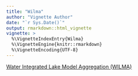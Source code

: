 ```yaml
---
title: "Wilma"
author: "Vignette Author"
date: "`r Sys.Date()`"
output: rmarkdown::html_vignette
vignette: >
  %\VignetteIndexEntry{Wilma}
  %\VignetteEngine{knitr::rmarkdown}
  %\VignetteEncoding{UTF-8}
---
```


[Water Integrated Lake Model Aggregation (WILMA)](https://www.sciencebase.gov/catalog/folder/50d35261e4b062c7914ebd14)

